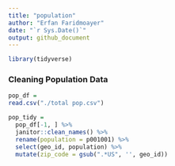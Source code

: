 ```yaml
---
title: "population"
author: "Erfan Faridmoayer"
date: "`r Sys.Date()`"
output: github_document
---
```


```r
library(tidyverse)
```

### Cleaning Population Data

```r
pop_df = 
read.csv("./total pop.csv")

pop_tidy = 
  pop_df[-1, ] %>% 
  janitor::clean_names() %>% 
  rename(population = p001001) %>% 
  select(geo_id, population) %>% 
  mutate(zip_code = gsub(".*US", '', geo_id))

```